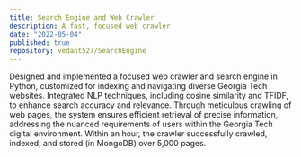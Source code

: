 ```yaml
---
title: Search Engine and Web Crawler
description: A fast, focused web crawler 
date: "2022-05-04"
published: true
repository: vedant527/SearchEngine
---
```



Designed and implemented a focused web crawler and search engine in Python, customized for indexing and navigating diverse Georgia Tech websites. Integrated NLP techniques, including cosine similarity and TFIDF, to enhance search accuracy and relevance. Through meticulous crawling of web pages, the system ensures efficient retrieval of precise information, addressing the nuanced requirements of users within the Georgia Tech digital environment. Within an hour, the crawler successfully crawled, indexed, and stored (in MongoDB) over 5,000 pages.